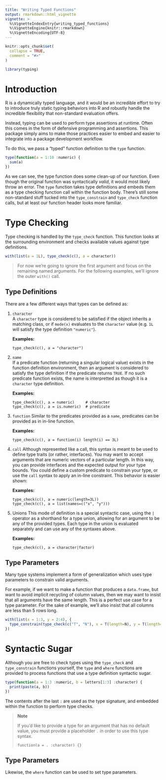 ```yaml
---
title: "Writing Typed Functions"
output: rmarkdown::html_vignette
vignette: >
  %\VignetteIndexEntry{writing_typed_functions}
  %\VignetteEngine{knitr::rmarkdown}
  %\VignetteEncoding{UTF-8}
---
```


```r
knitr::opts_chunk$set(
  collapse = TRUE,
  comment = "#>"
)
```

```r
library(typing)
```

# Introduction

R is a dynamically typed language, and it would be an incredible effort to try
to introduce truly static typing behaviors into R and robustly handle the
incredible flexibility that non-standard evaluation offers. 

Instead, typing can be used to perform type assertions at runtime. Often this
comes in the form of defensive programming and assertions. This package simply
aims to make those practices easier to embed and easier to integrate into a
package development workflow. 

To do this, we pass a "typed" function definition to the `type` function.

```r
type(function(a = 1:10 :numeric) {
  sum(a)
})
```

As we can see, the type function does some clean-up of our function. Even though
the original function was syntactically _valid_, it would most likely throw an
error. The `type` function takes type definitions and embeds them as a type
checking function call within the function body. There's still some non-standard
stuff tucked into the `type_constrain` and `type_check` function calls, but at
least our function header looks more familiar.

# Type Checking

Type checking is handled by the `type_check` function. This function looks at
the surrounding environment and checks available values against type
definitions.

```r
with(list(a = 1L), type_check(c(), a = character))
```

> For now we're going to ignore the first argument and focus on the remaining
> named arguments. For the following examples, we'll ignore the outer `with()`
> call.

## Type Definitions

There are a few different ways that types can be defined as:

1. `character`  
   A `character` type is considered to be satisfied if the object inherits a
   matching class, or if `mode(x)` evaluates to the `character` value (e.g. `1L`
   will satisfy the type definition `"numeric"`).

   **Examples:** 
   ```
   type_check(c(), a = "character")
   ```

1. `name`  
   If a predicate function (returning a singular logical value) exists in the
   function definition environment, then an argument is considered to satisfy
   the type definition if the predicate returns `TRUE`. If no such predicate
   function exists, the name is interpretted as though it is a `character` type
   definition.

   **Examples:** 
   ```
   type_check(c(), a = numeric)     # character
   type_check(c(), a = is.numeric)  # predicate
   ```

1. `function`
   Similar to the predicates provided as a `name`, predicates can be provided as
   in in-line function.

   **Examples:** 
   ```
   type_check(c(), a = function(i) length(i) == 3L)
   ```

1. `call`
   Although represented like a call, this syntax is meant to be used to define
   type traits (or rather, interfaces). You may want to accept arguments that
   are numeric vectors of a particular length. In this way, you can provide
   interfaces and the expected output for your type bounds. You could define a
   custom predicate to constrain your type, or use the `call` syntax to apply an
   in-line constraint. This behavior is easier shown:

   **Examples:**
   ```
   type_check(c(), a = numeric(length=3L))
   type_check(c(), a = list(names=c("x", "y")))
   ```

1. Unions
   This mode of definition is a special syntactic case, using the `|` operator
   as a shorthand for a type union, allowing for an argument to be any of the
   provided types. Each type in the union is evaluated separately and can use
   any of the syntaxes above.

   **Examples:**
   ```
   type_check(c(), a = character|factor)
   ```

## Type Parameters

Many type systems implement a form of generalization which uses type parameters
to constrain valid arguments.

For example, if we want to make a function that produces a `data.frame`, but
want to avoid implicit recycling of column values, then we may want to insist
that all arguments have the same length. This is a perfect use case for a type
parameter. For the sake of example, we'll also insist that all columns are less
than 5 rows long.

```r
with(list(x = 1:3, y = 2:4), { 
  type_constrain(type_check(c("T", "N"), x = T(length=N), y = T(length=N)), N < 5)
})
```

# Syntactic Sugar

Although you are free to check types using the `type_check` and `type_constrain`
functions yourself, the `type` and `where` functions are provided to process
functions that use a type definition syntactic sugar.

```r
type(function(a = 1:3 :numeric, b = letters[1:3] :character) {
  print(paste(a, b))
})
```

The contents after the last `:` are used as the type signature, and embedded
within the function to perform type checks.

> **Note**
>
> If you'd like to provide a type for an argument that has no default value, you
> must provide a placeholder `.` in order to use this type syntax.
>
> ```
> function(a = . :character) {}
> ```

## Type Parameters

Likewise, the `where` function can be used to set type parameters.

